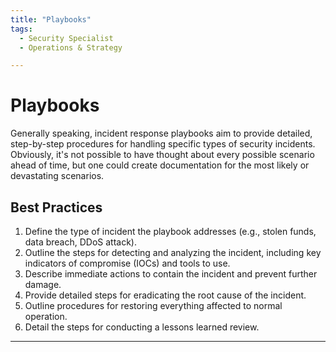 ```yaml
---
title: "Playbooks"
tags:
  - Security Specialist
  - Operations & Strategy

---
```



<TagProvider>
<TagFilter />

# Playbooks

<TagList tags={frontmatter.tags} />
<AttributionList contributors={frontmatter.contributors} />

Generally speaking, incident response playbooks aim to provide detailed, step-by-step procedures for handling specific types of security incidents. Obviously, it's not possible to have thought about every possible scenario ahead of time, but one could create documentation for the most likely or devastating scenarios.

## Best Practices

1. Define the type of incident the playbook addresses (e.g., stolen funds, data breach, DDoS attack).
2. Outline the steps for detecting and analyzing the incident, including key indicators of compromise (IOCs) and tools to use.
3. Describe immediate actions to contain the incident and prevent further damage.
4. Provide detailed steps for eradicating the root cause of the incident.
5. Outline procedures for restoring everything affected to normal operation.
6. Detail the steps for conducting a lessons learned review.

---

</TagProvider>
<ContributeFooter />